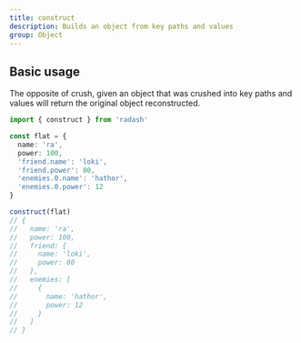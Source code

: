 ```yaml
---
title: construct
description: Builds an object from key paths and values
group: Object
---
```


## Basic usage

The opposite of crush, given an object that was crushed into key paths and values will return the original object reconstructed.

```ts
import { construct } from 'radash'

const flat = {
  name: 'ra',
  power: 100,
  'friend.name': 'loki',
  'friend.power': 80,
  'enemies.0.name': 'hathor',
  'enemies.0.power': 12
}

construct(flat)
// {
//   name: 'ra',
//   power: 100,
//   friend: {
//     name: 'loki',
//     power: 80
//   },
//   enemies: [
//     {
//       name: 'hathor',
//       power: 12
//     }
//   ]
// }
```

